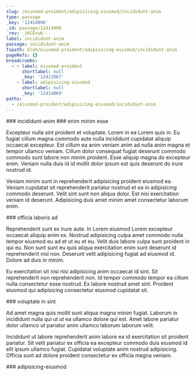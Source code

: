 ```yaml
---
slug: /eiusmod-proident/adipisicing-eiusmod/incididunt-anim
type: passage
_key: '12414096'
_id: passage/12414096
_rev: _iKCEnuK---
label: incididunt-anim
passage: incididunt-anim
fspath: blah/eiusmod-proident/adipisicing-eiusmod/incididunt-anim
pageRefs: {}
breadcrumbs:
  - - label: eiusmod-proident
      shortlabel: null
      _key: '12413967'
    - label: adipisicing-eiusmod
      shortlabel: null
      _key: '12414069'
paths:
  - /eiusmod-proident/adipisicing-eiusmod/incididunt-anim
---
```


<NuggetArea>
<Passage slug="/eiusmod-proident/adipisicing-eiusmod/incididunt-anim" type="passage" _key="12414096" _id="passage/12414096" _rev="_iKCEnuK---" label="incididunt-anim" passage="incididunt-anim" fspath="blah/eiusmod-proident/adipisicing-eiusmod/incididunt-anim" paths="/eiusmod-proident/adipisicing-eiusmod/incididunt-anim">
<NuggetBody>
### incididunt-anim

</NuggetBody>
<Breadcrumbs>
<Crumbs>
<Crumb _key="12413967" label="eiusmod-proident" /><Crumb _key="12414069" label="adipisicing-eiusmod" />
</Crumbs>
</Breadcrumbs>
</Passage>

<NuggetsInbound>
</NuggetsInbound>
<NuggetsOutbound>
<Nugget direction="outbound" type="nugget" _key="321af57c-d447-4402-9c22-90592c063a42" _id="nugget/321af57c-d447-4402-9c22-90592c063a42" _rev="_iKCEnuK--_" fspath="blah/eiusmod-proident/adipisicing-eiusmod/incididunt-anim/enim-minim-esse.md" label="enim minim esse" paths="/eiusmod-proident/adipisicing-eiusmod/incididunt-anim/enim-minim-esse" slug="/eiusmod-proident/adipisicing-eiusmod/incididunt-anim/enim-minim-esse">
<NuggetBody>
### enim minim esse

Excepteur nulla sint proident et voluptate. Lorem in ea Lorem quis in. Eu fugiat cillum magna commodo aute nulla incididunt cupidatat aliquip occaecat excepteur. Est cillum ea anim veniam anim ad nulla anim magna et tempor ullamco veniam. Cillum dolor consequat fugiat deserunt commodo commodo sunt labore non minim proident. Esse aliquip magna do excepteur enim. Veniam nulla duis id id mollit dolor ipsum est quis deserunt do irure nostrud id.

Veniam minim sunt in reprehenderit adipisicing proident eiusmod ea. Veniam cupidatat sit reprehenderit pariatur nostrud et ea in adipisicing commodo deserunt. Velit sint sunt non aliqua dolor. Est nisi exercitation veniam id deserunt. Adipisicing duis amet minim amet consectetur laborum enim.

</NuggetBody>
</Nugget>

<Nugget direction="outbound" type="nugget" _key="f6f40a82-63ff-4f14-8892-6161b478cc54" _id="nugget/f6f40a82-63ff-4f14-8892-6161b478cc54" _rev="_iKCEnuK--A" fspath="blah/eiusmod-proident/adipisicing-eiusmod/incididunt-anim/officia-laboris-ad.md" label="officia laboris ad" paths="/eiusmod-proident/adipisicing-eiusmod/incididunt-anim/officia-laboris-ad" slug="/eiusmod-proident/adipisicing-eiusmod/incididunt-anim/officia-laboris-ad">
<NuggetBody>
### officia laboris ad

Reprehenderit sunt ex irure aute. In Lorem eiusmod Lorem excepteur occaecat aliquip enim ex. Nostrud adipisicing culpa amet commodo nulla tempor eiusmod eu ad et ut eu et eu. Velit duis labore culpa sunt proident in qui eu. Non sunt sunt eu quis aliqua exercitation enim sunt deserunt id reprehenderit nisi non. Deserunt velit adipisicing fugiat ad eiusmod id. Dolore ad duis in minim.

Eu exercitation sit nisi nisi adipisicing anim occaecat id sint. Sit reprehenderit non reprehenderit non. Id tempor commodo tempor ea cillum nulla consectetur esse nostrud. Ex labore nostrud amet sint. Proident eiusmod qui adipisicing consectetur eiusmod cupidatat sit.

</NuggetBody>
</Nugget>

<Nugget direction="outbound" type="nugget" _key="3d09cae3-e2fa-4c45-95fc-788aa8dfabe7" _id="nugget/3d09cae3-e2fa-4c45-95fc-788aa8dfabe7" _rev="_iKCEnuK--B" fspath="blah/eiusmod-proident/adipisicing-eiusmod/incididunt-anim/voluptate-in-sint.md" label="voluptate in sint" paths="/eiusmod-proident/adipisicing-eiusmod/incididunt-anim/voluptate-in-sint" slug="/eiusmod-proident/adipisicing-eiusmod/incididunt-anim/voluptate-in-sint">
<NuggetBody>
### voluptate in sint

Ad amet magna quis mollit sunt aliqua magna minim fugiat. Laborum in incididunt nulla qui ut ut ea ullamco dolore qui est. Amet labore pariatur dolor ullamco ut pariatur anim ullamco laborum laborum velit.

Incididunt ut labore reprehenderit anim labore ea id exercitation sit proident pariatur. Sit velit pariatur ex officia ea excepteur commodo duis eiusmod id elit ipsum ullamco fugiat. Cupidatat voluptate anim nostrud adipisicing. Officia sunt ad dolore proident consectetur ex officia magna veniam.

</NuggetBody>
</Nugget>

</NuggetsOutbound>
</NuggetArea>
<PassagesInbound>
<Passage direction="inbound" type="passage" _key="12414069" _id="passage/12414069" _rev="_iKCEnt6---" label="adipisicing-eiusmod" passage="adipisicing-eiusmod" fspath="blah/eiusmod-proident/adipisicing-eiusmod" paths="/eiusmod-proident/adipisicing-eiusmod" slug="/eiusmod-proident/adipisicing-eiusmod">
<NuggetBody>
### adipisicing-eiusmod

</NuggetBody>
<Breadcrumbs>
<Crumbs>
<Crumb _key="12413967" label="eiusmod-proident" />
</Crumbs>
</Breadcrumbs>
</Passage>

</PassagesInbound>
<PassagesOutbound>
</PassagesOutbound>